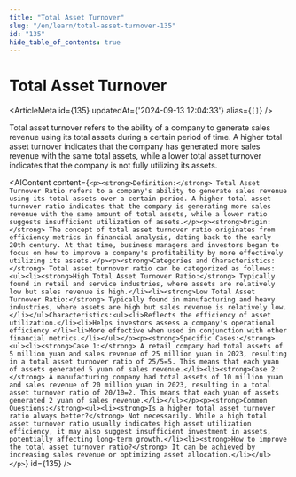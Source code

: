 ```yaml
---
title: "Total Asset Turnover"
slug: "/en/learn/total-asset-turnover-135"
id: "135"
hide_table_of_contents: true
---
```



# Total Asset Turnover

<ArticleMeta id={135} updatedAt={'2024-09-13 12:04:33'} alias={`[]`} />
<div className='border-solid border-b border-t-0 my-4 border-[var(--ifm-color-gray-300)]' />

Total asset turnover refers to the ability of a company to generate sales revenue using its total assets during a certain period of time. A higher total asset turnover indicates that the company has generated more sales revenue with the same total assets, while a lower total asset turnover indicates that the company is not fully utilizing its assets.

<AIContent content={`<p><strong>Definition:</strong> Total Asset Turnover Ratio refers to a company's ability to generate sales revenue using its total assets over a certain period. A higher total asset turnover ratio indicates that the company is generating more sales revenue with the same amount of total assets, while a lower ratio suggests insufficient utilization of assets.</p><p><strong>Origin:</strong> The concept of total asset turnover ratio originates from efficiency metrics in financial analysis, dating back to the early 20th century. At that time, business managers and investors began to focus on how to improve a company's profitability by more effectively utilizing its assets.</p><p><strong>Categories and Characteristics:</strong> Total asset turnover ratio can be categorized as follows:<ul><li><strong>High Total Asset Turnover Ratio:</strong> Typically found in retail and service industries, where assets are relatively low but sales revenue is high.</li><li><strong>Low Total Asset Turnover Ratio:</strong> Typically found in manufacturing and heavy industries, where assets are high but sales revenue is relatively low.</li></ul>Characteristics:<ul><li>Reflects the efficiency of asset utilization.</li><li>Helps investors assess a company's operational efficiency.</li><li>More effective when used in conjunction with other financial metrics.</li></ul></p><p><strong>Specific Cases:</strong><ul><li><strong>Case 1:</strong> A retail company had total assets of 5 million yuan and sales revenue of 25 million yuan in 2023, resulting in a total asset turnover ratio of 25/5=5. This means that each yuan of assets generated 5 yuan of sales revenue.</li><li><strong>Case 2:</strong> A manufacturing company had total assets of 10 million yuan and sales revenue of 20 million yuan in 2023, resulting in a total asset turnover ratio of 20/10=2. This means that each yuan of assets generated 2 yuan of sales revenue.</li></ul></p><p><strong>Common Questions:</strong><ul><li><strong>Is a higher total asset turnover ratio always better?</strong> Not necessarily. While a high total asset turnover ratio usually indicates high asset utilization efficiency, it may also suggest insufficient investment in assets, potentially affecting long-term growth.</li><li><strong>How to improve the total asset turnover ratio?</strong> It can be achieved by increasing sales revenue or optimizing asset allocation.</li></ul></p>`} id={135} />
